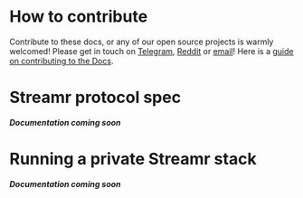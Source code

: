 # How to contribute

Contribute to these docs, or any of our open source projects is warmly welcomed!
Please get in touch on [Telegram](https://t.me/streamrdata), [Reddit](https://www.reddit.com/r/streamr/) or [email](mailto:contact@streamr.com)! Here is a <a href="https://github.com/streamr-dev/streamr-platform/blob/master/app/src/docs/docsEditingGuide.md">guide on contributing to the Docs</a>.

# Streamr protocol spec
***Documentation coming soon***

# Running a private Streamr stack
***Documentation coming soon***
